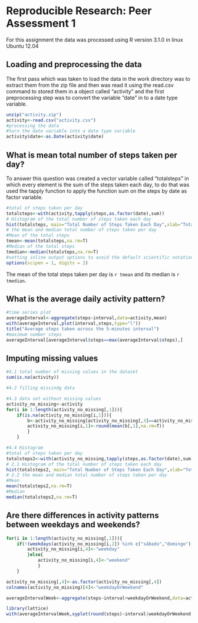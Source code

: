# Reproducible Research: Peer Assessment 1
For this assignment the data  was processed using R version 3.1.0 in linux Ubuntu 12.04

## Loading and preprocessing the data
The first pass which was taken to load the data in the work directory was to extract them from the zip file and then was read it using the read.csv command to stored them in a object called "activity" and the first preprocessing step was to convert  the variable "date" in to a date type variable.
```r
unzip("activity.zip")
activity<-read.csv("activity.csv")
#processing the data
#turn the date variable into a date type variable 
activity$date<-as.Date(activity$date)
```

## What is mean total number of steps taken per day?
To answer this question was created a vector variable called "totalsteps" in which  every element is the sum  of  the steps taken each day, to do that  was used the tapply function to apply the function sum on the steps by date as factor variable.
```r
#total of steps taken per day 
totalsteps<-with(activity,tapply(steps,as.factor(date),sum))
# Histogram of the total number of steps taken each day
hist(totalsteps, main="Total Number of Steps Taken Each Day",xlab="Total steps",col="blue")
# the mean and median total number of steps taken per day
#Mean of the total steps
tmean<-mean(totalsteps,na.rm=T)
#Median of the total steps
tmedian<-median(totalsteps,na.rm=T)
#setting inline output options to avoid the default scientific notation
options(scipen = 1, digits = 2)
```

The mean of the total steps taken per day is `r tmean` and its median is `r tmedian`.

## What is the average daily activity pattern?
```r
#time series plot
averageInterval<-aggregate(steps~interval,data=activity,mean)
with(averageInterval,plot(interval,steps,type="l"))
title("Average steps taken across the 5-minutes interval")
#maximum number steps
averageInterval[averageInterval$steps==max(averageInterval$steps),]
```



## Imputing missing values
```r
#4.1 total number of missing values in the dataset 
sum(is.na(activity))

#4.2 filling missindg data

#4.3 data set without missing values
activity_no_missing<-activity
for(i in 1:length(activity_no_missing[,1])){
    if(is.na(activity_no_missing[i,1])){
        b<-activity_no_missing[activity_no_missing[,3]==activity_no_missing[i,3],]
        activity_no_missing[i,1]<-round(mean(b[,1],na.rm=T))
        }
    }

#4.4 Histogram
#total of steps taken per day 
totalsteps2<-with(activity_no_missing,tapply(steps,as.factor(date),sum))
# 2.1 Histogram of the total number of steps taken each day
hist(totalsteps2, main="Total Number of Steps Taken Each Day",xlab="Total steps",col="red")
# 2.2 the mean and median total number of steps taken per day
#Mean
mean(totalsteps2,na.rm=T)
#Median
median(totalsteps2,na.rm=T)
```



## Are there differences in activity patterns between weekdays and weekends?
```r
for(i in 1:length(activity_no_missing[,1])){
    if(!(weekdays(activity_no_missing[i,2]) %in% c("sábado","domingo"))){
        activity_no_missing[i,4]<-"weekday"
        }else{
            activity_no_missing[i,4]<-"weekend"
            }
    }

activity_no_missing[,4]<-as.factor(activity_no_missing[,4])
colnames(activity_no_missing)[4]<-"weekdayOrWeekend"

averageIntervalWeek<-aggregate(steps~interval+weekdayOrWeekend,data=activity_no_missing,mean)

library(lattice)
with(averageIntervalWeek,xyplot(round(steps)~interval|weekdayOrWeekend,layout=c(1,2),type="l"))

```

